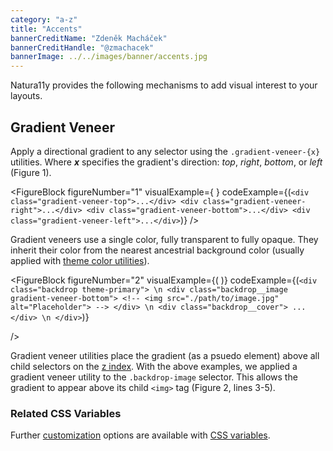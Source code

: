 ```yaml
---
category: "a-z"
title: "Accents"
bannerCreditName: "Zdeněk Macháček"
bannerCreditHandle: "@zmachacek" 
bannerImage: ../../images/banner/accents.jpg
---
```



<TextBlock>

Natura11y provides the following mechanisms to add visual interest to your layouts. 

</TextBlock>

<Divider id="gradientVeneer" />

<TextBlock>

## Gradient Veneer

Apply a directional gradient to any selector using the `.gradient-veneer-{x}` utilities. Where ***x*** specifies the gradient's direction: <em>top</em>, <em>right</em>, <em>bottom</em>, or <em>left</em> (Figure 1).
	
</TextBlock>

<FigureBlock
    figureNumber="1"
    visualExample={
        <GradientVeneerDirections />
    }
    codeExample={(`
        <div class="gradient-veneer-top">...</div>
        <div class="gradient-veneer-right">...</div>
        <div class="gradient-veneer-bottom">...</div>
        <div class="gradient-veneer-left">...</div>
    `)}
/>

<TextBlock>

Gradient veneers use a single color, fully transparent to fully opaque. They inherit their color from the nearest ancestrial background color (usually applied with <a href="#1">theme color utilities</a>).

</TextBlock>

<FigureBlock
    figureNumber="2"
    visualExample={(
        <GradientVeneerThemes />
    )}
    codeExample={(`
        <div class="backdrop theme-primary"> \n
            <div class="backdrop__image gradient-veneer-bottom">
                <!-- <img src="./path/to/image.jpg" alt="Placeholder"> -->
            </div> \n
            <div class="backdrop__cover">
                ...
            </div> \n
        </div>
    `)}
    
/>

<TextBlock>

Gradient veneer utilities place the gradient (as a psuedo element) above all child selectors on the <a href="https://developer.mozilla.org/en-US/docs/Web/CSS/z-index" target="_blank">z index</a>. With the above examples, we applied a gradient veneer utility to the `.backdrop-image` selector. This allows the gradient to appear above its child `<img>` tag (Figure 2, lines 3-5).

</TextBlock>

<TextBlock>

### Related CSS Variables

Further <a href="/docs/customization/#customizableCDN">customization</a> options are available with <a href="/docs/customization/#cp_gradient-veneer">CSS variables</a>.
	
</TextBlock>

